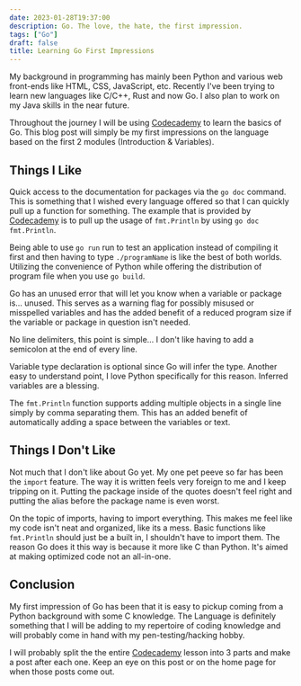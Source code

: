 ```yaml
---
date: 2023-01-28T19:37:00
description: Go. The love, the hate, the first impression.
tags: ["Go"]
draft: false
title: Learning Go First Impressions
---
```


My background in programming has mainly been Python and various web front-ends like HTML, CSS, JavaScript, etc. Recently I've been trying to learn new languages like C/C++, Rust and now Go. I also plan to work on my Java skills in the near future.

Throughout the journey I will be using [Codecademy](https://www.codecademy.com) to learn the basics of Go. This blog post will simply be my first impressions on the language based on the first 2 modules (Introduction & Variables).

## Things I Like

Quick access to the documentation for packages via the `go doc` command. This is something that I wished every language offered so that I can quickly pull up a function for something. The example that is provided by [Codecademy](https://www.codecademy.com) is to pull up the usage of `fmt.Println` by using `go doc fmt.Println`.

Being able to use `go run` run to test an application instead of compiling it first and then having to type `./programName` is like the best of both worlds. Utilizing the convenience of Python while offering the distribution of program file when you use `go build`.

Go has an unused error that will let you know when a variable or package is... unused. This serves as a warning flag for possibly misused or misspelled variables and has the added benefit of a reduced program size if the variable or package in question isn't needed. 

No line delimiters, this point is simple... I don't like having to add a semicolon at the end of every line.

Variable type declaration is optional since Go will infer the type. Another easy to understand point, I love Python specifically for this reason. Inferred variables are a blessing.

The `fmt.Println` function supports adding multiple objects in a single line simply by comma separating them. This has an added benefit of automatically adding a space between the variables or text.

## Things I Don't Like

Not much that I don't like about Go yet. My one pet peeve so far has been the `import` feature. The way it is written feels very foreign to me and I keep tripping on it. Putting the package inside of the quotes doesn't feel right and putting the alias before the package name is even worst.

On the topic of imports, having to import everything. This makes me feel like my code isn't neat and organized, like its a mess. Basic functions like `fmt.Println` should just be a built in, I shouldn't have to import them. The reason Go does it this way is because it more like C than Python. It's aimed at making optimized code not an all-in-one.

## Conclusion

My first impression of Go has been that it is easy to pickup coming from a Python background with some C knowledge. The Language is definitely something that I will be adding to my repertoire of coding knowledge and will probably come in hand with my pen-testing/hacking hobby.

I will probably split the the entire [Codecademy](https://www.codecademy.com) lesson into 3 parts and make a post after each one. Keep an eye on this post or on the home page for when those posts come out.